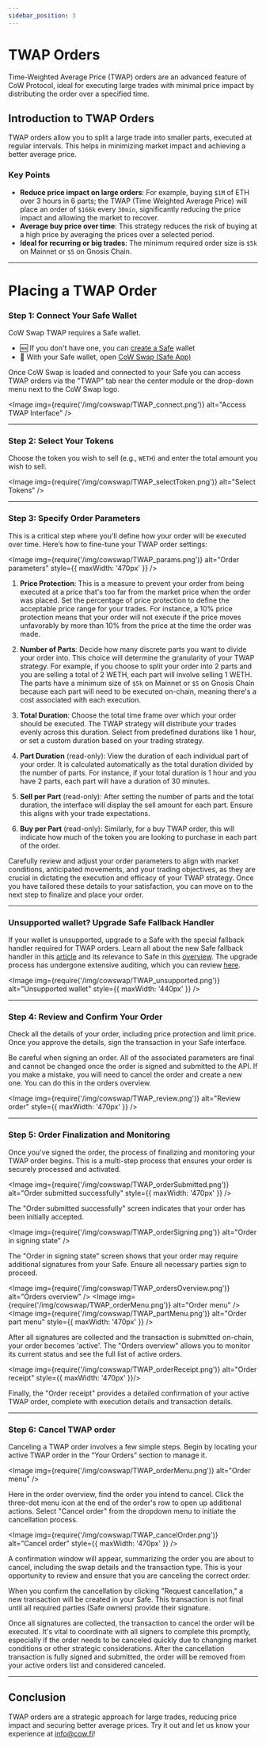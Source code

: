 ```yaml
---
sidebar_position: 3
---
```



# TWAP Orders

Time-Weighted Average Price (TWAP) orders are an advanced feature of CoW Protocol, ideal for executing large trades with minimal price impact by distributing the order over a specified time.

## Introduction to TWAP Orders

TWAP orders allow you to split a large trade into smaller parts, executed at regular intervals. This helps in minimizing market impact and achieving a better average price.

### Key Points

- **Reduce price impact on large orders**: For example, buying `$1M` of ETH over 3 hours in 6 parts; the TWAP (Time Weighted Average Price) will place an order of `$166k` every `30min`, significantly reducing the price impact and allowing the market to recover.
- **Average buy price over time**: This strategy reduces the risk of buying at a high price by averaging the prices over a selected period.
- **Ideal for recurring or big trades**: The minimum required order size is `$5k` on Mainnet or `$5` on Gnosis Chain.

---

# Placing a TWAP Order


### Step 1: Connect Your Safe Wallet
CoW Swap TWAP requires a Safe wallet.

* 🆕 If you don't have one, you can [create a Safe](https://app.safe.global/welcome) wallet
* 🔌 With your Safe wallet, open [CoW Swap (Safe App)](https://app.safe.global/share/safe-app?appUrl=https%3A%2F%2Fswap.cow.fi&chain=eth)


Once CoW Swap is loaded and connected to your Safe you can access TWAP orders via the "TWAP" tab near the center module or the drop-down menu next to the CoW Swap logo.

<Image img={require('/img/cowswap/TWAP_connect.png')} alt="Access TWAP Interface" />

---

### Step 2: Select Your Tokens

Choose the token you wish to sell (e.g., `WETH`) and enter the total amount you wish to sell.

<Image img={require('/img/cowswap/TWAP_selectToken.png')} alt="Select Tokens" />

---

### Step 3: Specify Order Parameters

This is a critical step where you'll define how your order will be executed over time. Here’s how to fine-tune your TWAP order settings:

<Image img={require('/img/cowswap/TWAP_params.png')} alt="Order parameters" style={{ maxWidth: '470px' }} />

1. **Price Protection**: This is a measure to prevent your order from being executed at a price that's too far from the market price when the order was placed. Set the percentage of price protection to define the acceptable price range for your trades. For instance, a 10% price protection means that your order will not execute if the price moves unfavorably by more than 10% from the price at the time the order was made.

2. **Number of Parts**: Decide how many discrete parts you want to divide your order into. This choice will determine the granularity of your TWAP strategy. For example, if you choose to split your order into 2 parts and you are selling a total of 2 WETH, each part will involve selling 1 WETH. The parts have a minimum size of `$5k` on Mainnet or `$5` on Gnosis Chain because each part will need to be executed on-chain, meaning there's a cost associated with each execution.

3. **Total Duration**: Choose the total time frame over which your order should be executed. The TWAP strategy will distribute your trades evenly across this duration. Select from predefined durations like 1 hour, or set a custom duration based on your trading strategy.

4. **Part Duration** (read-only): View the duration of each individual part of your order. It is calculated automatically as the total duration divided by the number of parts. For instance, if your total duration is 1 hour and you have 2 parts, each part will have a duration of 30 minutes.

5. **Sell per Part** (read-only): After setting the number of parts and the total duration, the interface will display the sell amount for each part. Ensure this aligns with your trade expectations.

6. **Buy per Part** (read-only): Similarly, for a buy TWAP order, this will indicate how much of the token you are looking to purchase in each part of the order.

Carefully review and adjust your order parameters to align with market conditions, anticipated movements, and your trading objectives, as they are crucial in dictating the execution and efficacy of your TWAP strategy. Once you have tailored these details to your satisfaction, you can move on to the next step to finalize and place your order.

---

### Unsupported wallet? Upgrade Safe Fallback Handler

If your wallet is unsupported, upgrade to a Safe with the special fallback handler required for TWAP orders. Learn all about the new Safe fallback handler in this [article](https://blog.cow.fi/all-you-need-to-know-about-cow-swaps-new-safe-fallback-handler-8ef0439925d1) and its relevance to Safe in this [overview](https://help.safe.global/en/articles/40838-what-is-a-fallback-handler-and-how-does-it-relate-to-safe). The upgrade process has undergone extensive auditing, which you can review [here](https://github.com/cowprotocol/composable-cow/tree/ab3addad9bc05acdbf5fb040eb5c336209b58e31/audits).

<Image img={require('/img/cowswap/TWAP_unsupported.png')} alt="Unsupported wallet" style={{ maxWidth: '440px' }} />

---

### Step 4: Review and Confirm Your Order

Check all the details of your order, including price protection and limit price. Once you approve the details, sign the transaction in your Safe interface.

<TokenApprovalWarning spender="TWAPContract" />

Be careful when signing an order. All of the associated parameters are final and cannot be changed once the order is signed and submitted to the API. If you make a mistake, you will need to cancel the order and create a new one. You can do this in the orders overview.

<Image img={require('/img/cowswap/TWAP_review.png')} alt="Review order" style={{ maxWidth: '470px' }} />

---

### Step 5: Order Finalization and Monitoring

Once you've signed the order, the process of finalizing and monitoring your TWAP order begins. This is a multi-step process that ensures your order is securely processed and activated.

<Image img={require('/img/cowswap/TWAP_orderSubmitted.png')} alt="Order submitted successfully" style={{ maxWidth: '470px' }} />

The "Order submitted successfully" screen indicates that your order has been initially accepted.
<br />

<Image img={require('/img/cowswap/TWAP_orderSigning.png')} alt="Order in signing state" />

The "Order in signing state" screen shows that your order may require additional signatures from your Safe. Ensure all necessary parties sign to proceed.
<br />

<Image img={require('/img/cowswap/TWAP_ordersOverview.png')} alt="Orders overview" />
<Image img={require('/img/cowswap/TWAP_orderMenu.png')} alt="Order menu" />
<Image img={require('/img/cowswap/TWAP_partMenu.png')} alt="Order part menu" style={{ maxWidth: '470px' }} />

After all signatures are collected and the transaction is submitted on-chain, your order becomes 'active'. The "Orders overview" allows you to monitor its current status and see the full list of active orders.
<br />


<Image img={require('/img/cowswap/TWAP_orderReceipt.png')} alt="Order receipt"  style={{ maxWidth: '470px' }}/>

Finally, the "Order receipt" provides a detailed confirmation of your active TWAP order, complete with execution details and transaction details.

---

### Step 6: Cancel TWAP order

Canceling a TWAP order involves a few simple steps. Begin by locating your active TWAP order in the “Your Orders” section to manage it.

<Image img={require('/img/cowswap/TWAP_orderMenu.png')} alt="Order menu" />

Here in the order overview, find the order you intend to cancel. Click the three-dot menu icon at the end of the order's row to open up additional actions. Select "Cancel order" from the dropdown menu to initiate the cancellation process.

<Image img={require('/img/cowswap/TWAP_cancelOrder.png')} alt="Cancel order" style={{ maxWidth: '470px' }} />

A confirmation window will appear, summarizing the order you are about to cancel, including the swap details and the transaction type. This is your opportunity to review and ensure that you are canceling the correct order.

When you confirm the cancellation by clicking "Request cancellation," a new transaction will be created in your Safe. This transaction is not final until all required parties (Safe owners) provide their signature.

Once all signatures are collected, the transaction to cancel the order will be executed. It's vital to coordinate with all signers to complete this promptly, especially if the order needs to be canceled quickly due to changing market conditions or other strategic considerations. After the cancellation transaction is fully signed and submitted, the order will be removed from your active orders list and considered canceled.

---


## Conclusion

TWAP orders are a strategic approach for large trades, reducing price impact and securing better average prices. Try it out and let us know your experience at [info@cow.fi](mailto:info@cow.fi)!